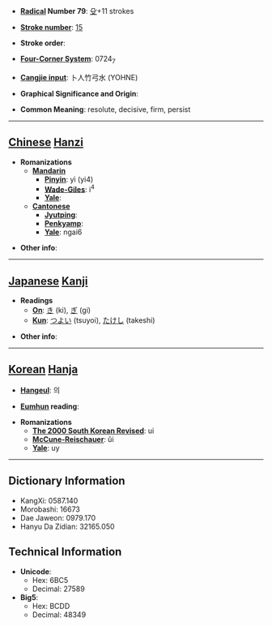 * '''[[Wiktionary:Chinese radical index| Radical]] Number 79''': [[Wiktionary:Chinese radical index 殳|殳]]+11 strokes

* '''[[Wiktionary:Chinese total strokes index|Stroke number]]''': [[Wiktionary:Chinese total strokes index 15|15]]

* '''Stroke order''': 

* '''[[Wiktionary:Chinese four corner index|Four-Corner System]]''': 0724<sub>7</sub>

* '''[[Wiktionary:Chinese Cangjie index|Cangjie input]]''': 卜人竹弓水 (YOHNE)

* '''Graphical Significance and Origin''': 

* '''Common Meaning''': resolute, decisive, firm, persist

----

== [[Chinese]] [[Hanzi]] ==

* '''Romanizations'''
** '''[[Mandarin]]'''
*** '''[[Pinyin]]''': yì (yi4)
*** '''[[Wade-Giles]]''': i<sup>4</sup>
*** '''[[Yale]]''': 
** '''[[Cantonese]]'''
*** '''[[Jyutping]]''':
*** '''[[Penkyamp]]''': 
*** '''[[Yale]]''': ngai6

* '''Other info''': 

----

== [[Japanese]] [[Kanji]] ==

* '''Readings'''
** '''[[On]]''': [[き]] (ki), [[ぎ]] (gi)
** '''[[Kun]]''': [[つよい]] (tsuyoi), [[たけし]] (takeshi)

* '''Other info''':  

----

== [[Korean]] [[Hanja]] ==

* '''[[Hangeul]]''': 의

* '''[[Eumhun]] reading''': 

* '''Romanizations'''
** '''[[The 2000 South Korean Revised Romanization|The 2000 South Korean Revised]]''': ui
** '''[[McCune-Reischauer]]''': ŭi
** '''[[Yale]]''': uy

----

== Dictionary Information ==

* KangXi: 0587.140
* Morobashi: 16673
* Dae Jaweon: 0979.170
* Hanyu Da Zidian: 32165.050

== Technical Information ==

* '''Unicode''':
** Hex: 6BC5
** Decimal: 27589
* '''Big5''':
** Hex: BCDD
** Decimal: 48349